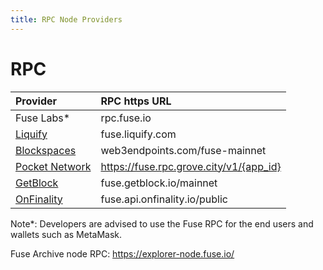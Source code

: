```yaml
---
title: RPC Node Providers
---
```


# RPC

| Provider                                                           | RPC https URL                                                                                                                                          |
| :------------------------------------------------------------------ | :----------------------------------------------------------------------------------------------------------------------------------------------------- |
| Fuse Labs\*                                                        | rpc.fuse.io                                                                                                      |
| [Liquify](https://www.liquify.com/)                                | fuse.liquify.com                                                                                                |
| [Blockspaces](https://www.blockspaces.com/web3-infrastructure) | web3endpoints.com/fuse-mainnet                                                                     |
| [Pocket Network](https://www.pokt.network/)                    | https://fuse.rpc.grove.city/v1/{app_id} |
| [GetBlock](https://getblock.io/)                               | fuse.getblock.io/mainnet                                                                               |
| [OnFinality](https://onfinality.io/)                          | fuse.api.onfinality.io/public                                                                      |

Note\*: Developers are advised to use the Fuse RPC for the end users and wallets such as MetaMask.

Fuse Archive node RPC: https://explorer-node.fuse.io/
